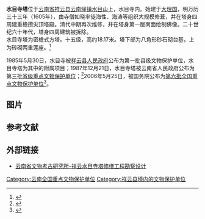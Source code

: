 {{文物保护单位 
|名称 = 水目寺塔
|编号 = 6-738
|图片 = The pagoda of Shuimu Temple.JPG
|级别 = N
|分类 = 古建筑
|时代 = [[唐|唐]]-[[明|明]] 
|所在 = [[云南省|云南省]][[大理白族自治州|大理白族自治州]][[祥云县|祥云县]] 
|坐标 =
|登录 = 2006年
| 备注 ={{maplink|frame=yes|plain=yes|type=point|frame-lat=25.37008|frame-long=100.61969|zoom=16|coord={{coord|25.37008|100.61969}}}}
}}

'''水目寺塔'''位于[[云南省|云南省]][[祥云县|祥云县]][[云南驿镇|云南驿镇]][[水目山|水目山]]上，水目寺内。始建于[[大理国|大理国]]，明万历三十三年（1605年），由寺僧如晓率徒海性、海涛等组织大规模修葺，并在塔身四周建重檐攒尖顶塔殿。清代中期再次维修，并在塔身第一层南面绘制佛像。二十世纪六十年代，塔身四周建筑被拆除。<br />水目寺塔为密檐式方塔。十五级，高约18.17米。塔下部为八角形砂石砌台基，上为砖砌两重莲座。<ref>{{Cite book |title=中国文物地图集（云南分册）|publisher=云南科技出版社 |year=2001 |isbn=7-5416-1120-4 |pages=218 }}</ref>

1985年5月30日，水目寺被[[祥云县人民政府|祥云县人民政府]]公布为第一批县级文物保护单位，水目寺塔为其中的附属项目；1987年12月21日，水目寺塔被云南省人民政府公布为第三批[[云南省文物保护单位|省级重点文物保护单位]]；<ref>{{Cite book|title=大理州文物保护单位大全|last=杨宴君, 杨政业主编; 大理白族自治州文化局编|publisher=云南民族出版社|year=2006|isbn=7-5367-3459-X|location=昆明|pages=36}}</ref>2006年5月25日，被国务院公布为[[第六批全国重点文物保护单位|第六批全国重点文物保护单位]]<ref>{{Cite web|title=国务院关于核定并公布第六批全国重点文物保护单位的通知|url=http://www.gov.cn/zwgk/2006-06/02/content_297818.htm|access-date=2022-05-01|date=2006-06-02|work=中央政府门户网站}}</ref>。

==图片==
{{Gallery
|width = 300
|height = 
|lines = 1
|File:The pagoda of Shuimu Temple.JPG|维修中的水目寺塔
}}

==参考文献==
{{Reflist}}

==外部链接==
*[http://www.ynkgs.com/html/heritage/20140114101742.htm 云南省文物考古研究所-祥云水目寺塔修缮工程勘察设计] {{Wayback|url=http://www.ynkgs.com/html/heritage/20140114101742.htm |date=20170305001410 }}

{{云南全国重点文物保护单位}}

[[Category:云南全国重点文物保护单位|Category:云南全国重点文物保护单位]]
[[Category:祥云县境内的文物保护单位|Category:祥云县境内的文物保护单位]]